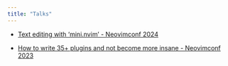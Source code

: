 ```yaml
---
title: "Talks"
---
```


- [Text editing with 'mini.nvim' - Neovimconf 2024 ](https://www.youtube.com/watch?v=cNK5kYJ7mrs)

- [How to write 35+ plugins and not become more insane - Neovimconf 2023](https://www.youtube.com/watch?v=DkkitZA-wjE)
